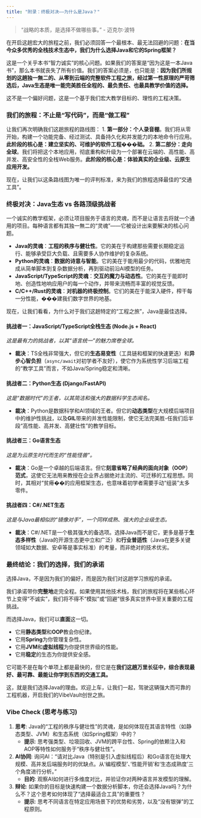 ```yaml
---
title: "附录：终极对决——为什么是Java？"
---
```


> "战略的本质，是选择不做哪些事。" - 迈克尔·波特

在开启这趟宏大的旅程之前，我们必须回答一个最根本、最无法回避的问题：**在当今众多优秀的全栈技术生态中，我们为什么选择Java和它的Spring框架？**

这是一个关乎本书“智力诚实”的核心问题。如果我们的答案是“因为这是一本Java书”，那么本书就丧失了所有价值。我们的答案必须是，也只能是：**因为我们所规划的这趟独一無二的、从零到云端的完整软件工程之旅，经过第一性原理的严苛筛选后，Java生态是唯一能完美胜任全程的、最负责任、也最具教学价值的选择。**

这不是一个偏好问题，这是一个基于我们宏大教学目标的、理性的工程决策。

### **我们的旅程：不止是“写代码”，而是“做工程”**

让我们再次明确我们这趟旅程的路线图：
1.  **第一部分：个人录音棚**。我们将从零开始，构建一个功能完备、经过测试、具备持久化和并发能力的本地命令行应用。**此阶段的核心是：建立坚实的、可维护的软件工程���础。**
2.  **第二部分：走向全球**。我们将把这个本地应用，彻底重构和升级为一个部署在云端的、高性能、高并发、高安全性的全栈Web服务。**此阶段的核心是：体验真实的企业级、云原生应用开发。**

现在，让我们以这条路线图为唯一的评判标准，来为我们的旅程选择最佳的“交通工具”。

### **终极对决：Java生态 vs 各路顶级挑战者**

一个诚实的教学框架，必须让项目服务于语言的灵魂，而不是让语言去将就一个通用的项目。每种语言都有其独一無二的“灵魂”——它被设计出来要解决的核心问题。

*   **Java的灵魂**：**工程的秩序与健壮性**。它的美在于构建那些需要长期稳定运行、能够承受巨大负载、且需要多人协作维护的复杂系统。
*   **Python的灵魂**：**数据的诗意与智能**。它的美在于能用最少的代码，优雅地完成从简单脚本到复杂数据分析，再到驱动前沿AI模型的任务。
*   **JavaScript/TypeScript的灵魂**：**交互的魔力与动态性**。它的美在于能即时地、创造性地响应用户的每一个动作，并带来流畅而丰富的视觉反馈。
*   **C/C++/Rust的灵魂**：**对机器的终极控制**。它们的美在于能深入硬件，榨干每一分性能，���建我们数字世界的地基。

现在，让我们看看，为什么对于我们这趟特定的“工程之旅”，Java是最佳选择。


#### **挑战者一：JavaScript/TypeScript全栈生态 (Node.js + React)**
*这是最有力的挑战者，以其“语言统一”的魅力席卷全球。*

*   **裁决**：TS全栈非常强大，但它的**生态易变性**（工具链和框架的快速更迭）和**异步心智负担**（`async/await`对初学者不友好），使它作为系统性学习后端工程的“教学工具”而言，不如Java/Spring稳定和清晰。


#### **挑战者二：Python生态 (Django/FastAPI)**
*这是“数据时代”的王者，以其简洁和强大的数据科学生态闻名。*

*   **裁决**：Python是数据科学和AI领域的王者。但它的**动态类型**在大规模后端项目中的维护性挑战，以及**GIL**带来的并发性能限制，使它无法完美胜-任我们后半段“高性能、高并发、高健壮性”的教学目标。


#### **挑战者三：Go语言生态**
*这是为云原生时代而生的“性能怪兽”。*

*   **裁决**：Go是一个卓越的后端语言。但它**刻意省略了经典的面向对象（OOP）范式**，这使它无法用来教授在企业界占据绝对主流的、可迁移的工程思想。同时，其相对“贫瘠��的应用框架生态，也意味着初学者需要手动“组装”太多零件。


#### **挑战者四：C#/.NET生态**
*这是与Java最相似的“镜像对手”，一个同样成熟、强大的企业级生态。*

*   **裁决**：C#/.NET是一个极其强大的备选项。选择Java而不是它，更多是基于**生态多样性**（Java的开源生态更中立和广泛）和**行业普适性**（Java在更多关键领域如大数据、安卓等是事实标准）的考量，而非绝对的技术优劣。


### **最终结论：我们的选择，我们的承诺**

选择Java，不是因为我们的偏好，而是因为我们对这趟学习旅程的承诺。

我们承诺带你**完整地**走完全程。如果使用其他技术栈，我们的旅程将在某些核心环节上变得“不诚实”，我们将不得不“模拟”或“回避”很多真实世界中至关重要的工程挑战。

而选择Java，我们可以**直面**这一切。

*   它用**静态类型**和**OOP**教会你纪律。
*   它用**Spring**为你管理复杂性。
*   它用**JVM**和**虚拟线程**为你提供世界级的性能。
*   它用**稳定**的生态为你提供安全感。

它可能不是在每个单项上都是最快的，但它是在**我们这趟万里长征中，综合表现最好、最可靠、最能让你学到东西的交通工具。**

这，就是我们选择Java的理由。欢迎上车，让我们一起，驾驶这辆强大而可靠的工程机器，开启我们的VibeVault创世之旅。


### **Vibe Check (思考与练习)**

1.  **思考**: Java的“工程的秩序与健壮性”的灵魂，是如何体现在其语言特性（如静态类型、JVM）和生态系统（如Spring框架）中的？
    *   **提示**: 思考强类型、垃圾回收、JVM的跨平台性、Spring的依赖注入和AOP等特性如何服务于“秩序与健壮性”。
2.  **AI协同**: 询问AI：“请对比Java（特别是引入虚拟线程后）和Go语言在处理大规模、高并发后端服务时的优缺点。从‘编程模型’、‘性能开销’和‘生态成熟度’三个角度进行分析。”
    *   **目的**: 观察AI如何进行多维度对比，并验证你对两种语言并发模型的理解。
3.  **辩论**: 如果你的目标是快速构建一个数据分析脚本，你还会选择Java吗？为什么不？这个思考如何体现了“选择最适合工具”的重要性？
    *   **提示**: 思考不同语言在特定应用场景下的优势和劣势，以及“没有银弹”的工程原则。